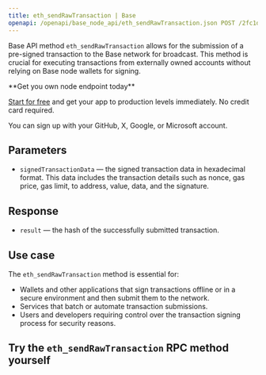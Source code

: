 ---
title: eth_sendRawTransaction | Base
openapi: /openapi/base_node_api/eth_sendRawTransaction.json POST /2fc1de7f08c0465f6a28e3c355e0cb14
---

Base API method `eth_sendRawTransaction` allows for the submission of a pre-signed transaction to the Base network for broadcast. This method is crucial for executing transactions from externally owned accounts without relying on Base node wallets for signing.

<Check>
**Get you own node endpoint today**

[Start for free](https://console.chainstack.com/) and get your app to production levels immediately. No credit card required.

You can sign up with your GitHub, X, Google, or Microsoft account.
</Check>


## Parameters

* `signedTransactionData` — the signed transaction data in hexadecimal format. This data includes the transaction details such as nonce, gas price, gas limit, to address, value, data, and the signature.

## Response

* `result` — the hash of the successfully submitted transaction.

## Use case

The `eth_sendRawTransaction` method is essential for:

* Wallets and other applications that sign transactions offline or in a secure environment and then submit them to the network.
* Services that batch or automate transaction submissions.
* Users and developers requiring control over the transaction signing process for security reasons.

## Try the `eth_sendRawTransaction` RPC method yourself